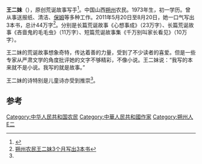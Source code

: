 '''王二妹'''（{{bd|1973年||}}），原创荒诞故事写手<ref name="nmg">{{Cite web |url=http://jjsx.china.com.cn/c11/0701/174050128774.htm |title=农民工写手王二妹：我就是另类，我就是与众不同 |access-date=2012-02-25 |archive-date=2011-08-09 |archive-url=https://web.archive.org/web/20110809105439/http://jjsx.china.com.cn/c11/0701/174050128774.htm |dead-url=no }}</ref>。中国山西[[朔州|朔州]]农民。1973年生，初一学历。曾从事送报纸、清洁、[[保姆|保姆]]等多种工作。2011年5月20日至8月20日，她一口气写出3本书，总计44万字<ref name="szn">[http://www.sx.xinhuanet.com/shsh/2012-02/06/content_24650671.htm 朔州农民王二妹3个月写出3本书]{{dead link|date=2018年3月 |bot=InternetArchiveBot |fix-attempted=yes }}</ref>。分别是长篇荒诞故事《心想事成》（23万字）、长篇荒诞故事《吝啬鬼的毛毛虫》（11万字）、短篇荒诞故事集《千万别叫家长看见》（10万字）。

王二妹的荒诞故事想象奇特，传达着善的力量，受到了不少读者的喜爱。但是一些专家从严肃文学的角度批评她的文字不够精彩，不像小说。王二妹说：“我写的本来就不是小说。我写的就是故事。”

王二妹的诗特别是儿童诗亦受到推崇<ref name="szn" />。

==参考==
{{Reflist|2}}
{{DEFAULTSORT:W}}
[[Category:中华人民共和国农民|Category:中华人民共和国农民]]
[[Category:中華人民共和國作家|Category:中華人民共和國作家]]
[[Category:朔州人|Category:朔州人]]
[[Category:王姓|E二]]